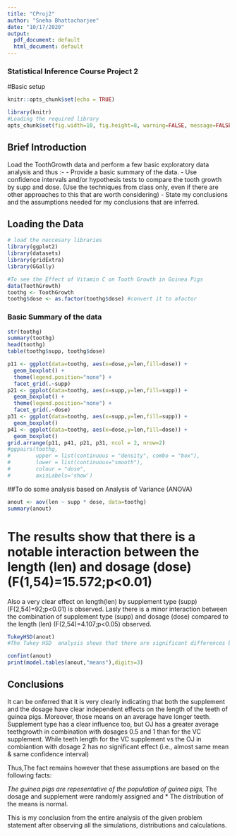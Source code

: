 ```yaml
---
title: "CProj2"
author: "Sneha Bhattacharjee"
date: "10/17/2020"
output:
  pdf_document: default
  html_document: default
---
```

### Statistical Inference Course Project 2
#Basic setup
```r
knitr::opts_chunk$set(echo = TRUE)
```

```r
library(knitr)
#Loading the required library
opts_chunk$set(fig.width=10, fig.height=8, warning=FALSE, message=FALSE)
```

## Brief Introduction
Load the ToothGrowth data and perform a few basic exploratory data analysis and thus :-
- Provide a basic summary of the data.
- Use confidence intervals and/or hypothesis tests to compare the tooth growth by supp and dose. 
(Use the techniques from class only, even if there are other approaches to this that are worth considering)
- State my conclusions and the assumptions needed for my conclusions that are inferred.

## Loading the Data
```r
# load the neccesary libraries
library(ggplot2)
library(datasets)
library(gridExtra)
library(GGally)

#To see the Effect of Vitamin C on Tooth Growth in Guinea Pigs
data(ToothGrowth)
toothg <- ToothGrowth 
toothg$dose <- as.factor(toothg$dose) #convert it to afactor
```


### Basic Summary of the data
```r

str(toothg)
summary(toothg)
head(toothg)
table(toothg$supp, toothg$dose)
```

```r
p11 <- ggplot(data=toothg, aes(x=dose,y=len,fill=dose)) +
  geom_boxplot() + 
  theme(legend.position="none") + 
  facet_grid(.~supp) 
p21 <- ggplot(data=toothg, aes(x=supp,y=len,fill=supp)) +
  geom_boxplot() + 
  theme(legend.position="none") + 
  facet_grid(.~dose) 
p31 <- ggplot(data=toothg, aes(x=supp,y=len,fill=supp)) +
  geom_boxplot()
p41 <- ggplot(data=toothg, aes(x=dose,y=len,fill=dose)) +
  geom_boxplot()
grid.arrange(p11, p41, p21, p31, ncol = 2, nrow=2)
#ggpairs(toothg, 
#        upper = list(continuous = "density", combo = "box"),
#        lower = list(continuous="smooth"),        
#        colour = "dose",
#        axisLabels='show')
```

##To do some analysis based on Analysis of Variance (ANOVA)
```r

anout <- aov(len ~ supp * dose, data=toothg)
summary(anout)
```

# The results show that there is a notable interaction between the length (len) and dosage (dose) (F(1,54)=15.572;p<0.01)
Also a very clear effect on length(len) by supplement type (supp) (F(2,54)=92;p<0.01) is observed.
Lasly there is a minor interaction between the combination of supplement type (supp) and dosage (dose) compared to the length (len) (F(2,54)=4.107;p<0.05) observed.

```r
TukeyHSD(anout)
#The Tukey HSD  analysis shows that there are significant differences between each of the groups in supp and dose.

```

```r
confint(anout)
print(model.tables(anout,"means"),digits=3)
```

## Conclusions

It can be onferred that it is very clearly indicating that both the supplement and the dosage have clear independent effects on the length of the teeth of guinea pigs.
Moreover, those means on an average have longer teeth. Supplement type has a clear influence too, but OJ has a greater average teethgrowth in combination with dosages 0.5 and 1 than for the VC supplement.
While teeth length for the VC supplement vs the OJ in combiantion with dosage 2 has no significant effect (i.e., almost same mean & same confidence interval)

Thus,The fact remains however that these assumptions are based on the following facts:

*The guinea pigs are repesentative of the population of guinea pigs, 
* The dosage and supplement were randomly assigned and 
* The distribution of the means is normal.

This is my conclusion from the entire analysis of the given problem statement after observing all the simulations, distributions and calculations.
